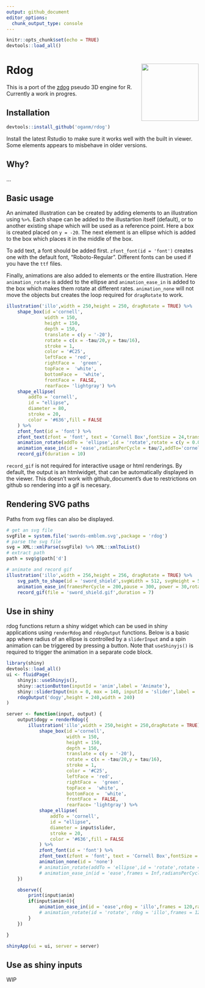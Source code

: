 ```yaml
---
output: github_document
editor_options: 
  chunk_output_type: console
---
```


```r
knitr::opts_chunk$set(echo = TRUE)
devtools::load_all()
```

# Rdog <img src="logo.gif" align="right" height="150"/>

This is a port of the [zdog](https://zzz.dog/) pseudo 3D engine for R.
Currently a work in progres.

## Installation

``` r
devtools::install_github('oganm/rdog')
```

Install the latest Rstudio to make sure it works well with the built in
viewer. Some elements appears to misbehave in older versions.

## Why?

...

## Basic usage

An animated illustration can be created by adding elements to an illustration
using `%>%`. Each shape can be added to the illustartion itself (default), or
to another existing shape which will be used as a reference point. Here a box is
created placed on `y = -20`. The next element is an ellipse which is added to the 
box which places it in the middle of the box.

To add text, a font should be added first. `zfont_font(id = 'font')` creates one
with the default font, "Roboto-Regular". Different fonts can be used if you have
the `ttf` files.

Finally, animations are also added to elements or the entire illustration. Here
`animation_rotate` is added to the ellipse and `animation_ease_in` is added to the
box which makes them rotate at different rates. `animation_none` will not move the
objects but creates the loop required for `dragRotate` to work.

``` r
illustration('illo',width = 250,height = 250, dragRotate = TRUE) %>% 
    shape_box(id ='cornell',
              width = 150,
              height = 150,
              depth = 150,
              translate = c(y = '-20'),
              rotate = c(x = -tau/20,y = tau/16),
              stroke = 1,
              color = '#C25',
              leftFace = 'red',
              rightFace =  'green',
              topFace =  'white',
              bottomFace =  'white',
              frontFace =  FALSE,
              rearFace= 'lightgray') %>% 
    shape_ellipse(
        addTo = 'cornell',
        id = "ellipse",
        diameter = 80,
        stroke = 20,
        color = '#636',fill = FALSE
    ) %>% 
    zfont_font(id = 'font') %>% 
    zfont_text(zfont = 'font', text = 'Cornell Box',fontSize = 24,translate = c(y = 120),textAlign = 'center') %>% 
    animation_rotate(addTo = 'ellipse',id = 'rotate',rotate = c(y = 0.05)) %>% 
    animation_ease_in(id = 'ease',radiansPerCycle = tau/2,addTo='cornell',framesPerCycle = 200,power = 3) %>% 
    record_gif(duration = 10)
```


`record_gif` is not required for interactive usage or html renderings. By default, the
output is an htmlwidget, that can be automatically displayed in the viewer. This doesn't work
with github_document's due to restrictions on github so rendering into a gif is necesary.


## Rendering SVG paths

Paths from svg files can also be displayed.


```r
# get an svg file
svgFile = system.file('swords-emblem.svg',package = 'rdog')
# parse the svg file
svg = XML::xmlParse(svgFile) %>% XML::xmlToList()
# extract path
path = svg$g$path['d']

# animate and record gif
illustration('illo',width = 256,height = 256, dragRotate = TRUE) %>%
    svg_path_to_shape(id = 'sword_shield',svgWidth = 512, svgHeight = 512,stroke = 1,svgPath = path,scale = .5,fill =TRUE,closed = FALSE)   %>% 
    animation_ease_in(framesPerCycle = 200,pause = 300, power = 30,rotateAxis = 'y') %>%
    record_gif(file = 'sword_shield.gif',duration = 7)

```


## Use in shiny

rdog functions return a shiny widget which can be used in shiny applications using
`renderRdog` and `rdogOutput` functions. Below is a basic app where radius of an
ellipse is controlled by a `sliderInput` and a spin animation can be triggered
by pressing a button. Note that `useShinyjs()` is required to trigger the animation
in a separate code block.

```r
library(shiny)
devtools::load_all()
ui <- fluidPage(
    shinyjs::useShinyjs(),
    shiny::actionButton(inputId = 'anim',label = 'Animate'),
    shiny::sliderInput(min = 0, max = 140, inputId = 'slider',label = '',value = 80),
    rdogOutput('dogy',height = 240,width = 240)
)

server <- function(input, output) {
    output$dogy = renderRdog({
        illustration('illo',width = 250,height = 250,dragRotate = TRUE) %>%
            shape_box(id ='cornell',
                      width = 150,
                      height = 150,
                      depth = 150,
                      translate = c(y = '-20'),
                      rotate = c(x = -tau/20,y = tau/16),
                      stroke = 1,
                      color = '#C25',
                      leftFace = 'red',
                      rightFace =  'green',
                      topFace =  'white',
                      bottomFace =  'white',
                      frontFace =  FALSE,
                      rearFace= 'lightgray') %>%
            shape_ellipse(
                addTo = 'cornell',
                id = "ellipse",
                diameter = input$slider,
                stroke = 20,
                color = '#636',fill = FALSE
            ) %>%
            zfont_font(id = 'font') %>%
            zfont_text(zfont = 'font', text = 'Cornell Box',fontSize = 24,translate = c(y = 120),textAlign = 'center')  %>%
            animation_none(id = 'none')
            # animation_rotate(addTo = 'ellipse',id = 'rotate',rotate = c(y = 0.05)) %>%
            # animation_ease_in(id = 'ease',frames = Inf,radiansPerCycle = tau/2,addTo='cornell',framesPerCycle = 120,power = 3)
    })

    observe({
        print(input$anim)
        if(input$anim>0){
            animation_ease_in(id = 'ease',rdog = 'illo',frames = 120,radiansPerCycle = tau/2,addTo='cornell',framesPerCycle = 120,power = 3)
            # animation_rotate(id = 'rotate', rdog = 'illo',frames = 120, rotate = c(y = tau/120))
        }
    })

}

shinyApp(ui = ui, server = server)

```


## Use as shiny inputs

WIP
